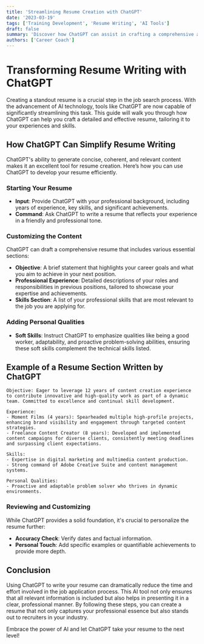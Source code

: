 ```yaml
---
title: 'Streamlining Resume Creation with ChatGPT'
date: '2023-03-19'
tags: ['Training Development', 'Resume Writing', 'AI Tools']
draft: false
summary: 'Discover how ChatGPT can assist in crafting a comprehensive and professional resume, saving time and enhancing your job application process.'
authors: ['Career Coach']
---
```


# Transforming Resume Writing with ChatGPT

Creating a standout resume is a crucial step in the job search process. With the advancement of AI technology, tools like ChatGPT are now capable of significantly streamlining this task. This guide will walk you through how ChatGPT can help you craft a detailed and effective resume, tailoring it to your experiences and skills.

## How ChatGPT Can Simplify Resume Writing

ChatGPT's ability to generate concise, coherent, and relevant content makes it an excellent tool for resume creation. Here’s how you can use ChatGPT to develop your resume efficiently.

### Starting Your Resume

- **Input**: Provide ChatGPT with your professional background, including years of experience, key skills, and significant achievements.
- **Command**: Ask ChatGPT to write a resume that reflects your experience in a friendly and professional tone.

### Customizing the Content

ChatGPT can draft a comprehensive resume that includes various essential sections:

- **Objective**: A brief statement that highlights your career goals and what you aim to achieve in your next position.
- **Professional Experience**: Detailed descriptions of your roles and responsibilities in previous positions, tailored to showcase your expertise and achievements.
- **Skills Section**: A list of your professional skills that are most relevant to the job you are applying for.

### Adding Personal Qualities

- **Soft Skills**: Instruct ChatGPT to emphasize qualities like being a good worker, adaptability, and proactive problem-solving abilities, ensuring these soft skills complement the technical skills listed.

## Example of a Resume Section Written by ChatGPT

```plaintext
Objective: Eager to leverage 12 years of content creation experience to contribute innovative and high-quality work as part of a dynamic team. Committed to excellence and continual skill development.

Experience:
- Moment Films (4 years): Spearheaded multiple high-profile projects, enhancing brand visibility and engagement through targeted content strategies.
- Freelance Content Creator (8 years): Developed and implemented content campaigns for diverse clients, consistently meeting deadlines and surpassing client expectations.

Skills:
- Expertise in digital marketing and multimedia content production.
- Strong command of Adobe Creative Suite and content management systems.

Personal Qualities:
- Proactive and adaptable problem solver who thrives in dynamic environments.
```

### Reviewing and Customizing

While ChatGPT provides a solid foundation, it's crucial to personalize the resume further:

- **Accuracy Check**: Verify dates and factual information.
- **Personal Touch**: Add specific examples or quantifiable achievements to provide more depth.

## Conclusion

Using ChatGPT to write your resume can dramatically reduce the time and effort involved in the job application process. This AI tool not only ensures that all relevant information is included but also helps in presenting it in a clear, professional manner. By following these steps, you can create a resume that not only captures your professional essence but also stands out to recruiters in your industry.

Embrace the power of AI and let ChatGPT take your resume to the next level!

